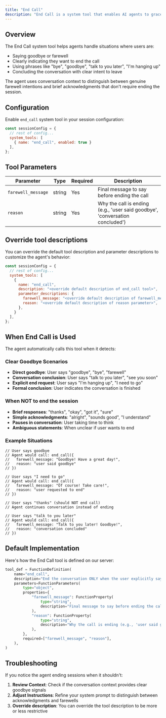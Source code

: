 ```yaml
---
title: "End Call"
description: "End Call is a system tool that enables AI agents to gracefully terminate voice conversations when users explicitly indicate they want to end the call."
---
```


## Overview

The End Call system tool helps agents handle situations where users are:
- Saying goodbye or farewell
- Clearly indicating they want to end the call
- Using phrases like "bye", "goodbye", "talk to you later", "I'm hanging up"
- Concluding the conversation with clear intent to leave

The agent uses conversation context to distinguish between genuine farewell intentions and brief acknowledgments that don't require ending the session.

## Configuration

Enable `end_call` system tool in your session configuration:

```javascript
const sessionConfig = {
  // rest of config...
  system_tools: [
    { name: "end_call", enabled: true }
  ],
};
```

## Tool Parameters

| Parameter | Type | Required | Description |
|-----------|------|----------|-------------|
| `farewell_message` | string | Yes | Final message to say before ending the call |
| `reason` | string | Yes | Why the call is ending (e.g., 'user said goodbye', 'conversation concluded') |


## Override tool descriptions

You can override the default tool description and parameter descriptions to customize the agent's behavior:

```javascript
const sessionConfig = {
  // rest of config...
  system_tools: [
    {
      name: "end_call",
      description: "<override default description of end_call tool>",
      parameter_descriptions: {
        farewell_message: "<override default description of farewell_message parameter>",
        reason: "<override default description of reason parameter>",
      },
    }
  ],
};
```


## When End Call is Used

The agent automatically calls this tool when it detects:

### Clear Goodbye Scenarios
- **Direct goodbye**: User says "goodbye", "bye", "farewell"
- **Conversation conclusion**: User says "talk to you later", "see you soon"
- **Explicit end request**: User says "I'm hanging up", "I need to go"
- **Formal conclusion**: User indicates the conversation is finished

### When NOT to end the session
- **Brief responses**: "thanks", "okay", "got it", "sure"
- **Simple acknowledgments**: "alright", "sounds good", "I understand"
- **Pauses in conversation**: User taking time to think
- **Ambiguous statements**: When unclear if user wants to end

### Example Situations

```
// User says goodbye
// Agent would call: end_call({ 
//   farewell_message: "Goodbye! Have a great day!", 
//   reason: "user said goodbye" 
// })

// User says "I need to go"
// Agent would call: end_call({ 
//   farewell_message: "Of course! Take care!", 
//   reason: "user requested to end" 
// })

// User says "thanks" (should NOT end call)
// Agent continues conversation instead of ending

// User says "talk to you later"
// Agent would call: end_call({ 
//   farewell_message: "Talk to you later! Goodbye!", 
//   reason: "conversation concluded" 
// })
```

## Default Implementation

Here's how the End Call tool is defined on our server:

```python
tool_def = FunctionDefinition(
    name="end_call",
    description="End the conversation ONLY when the user explicitly says goodbye, farewell, or clearly indicates they want to end the call (e.g., 'bye', 'goodbye', 'talk to you later', 'I'm hanging up'). Do NOT end the call for brief responses like 'thanks', 'okay', 'got it', or simple acknowledgments - just return to listening mode instead.",
    parameters=FunctionParameters(
        type="object",
        properties={
            "farewell_message": FunctionProperty(
                type="string",
                description="Final message to say before ending the call",
            ),
            "reason": FunctionProperty(
                type="string",
                description="Why the call is ending (e.g., 'user said goodbye', 'conversation concluded', 'user requested to end')",
            ),
        },
        required=["farewell_message", "reason"],
    ),
)
```


## Troubleshooting

If you notice the agent ending sessions when it shouldn't:

1. **Review Context**: Check if the conversation context provides clear goodbye signals
2. **Adjust Instructions**: Refine your system prompt to distinguish between acknowledgments and farewells
3. **Override description**: You can override the tool description to be more or less restrictive
